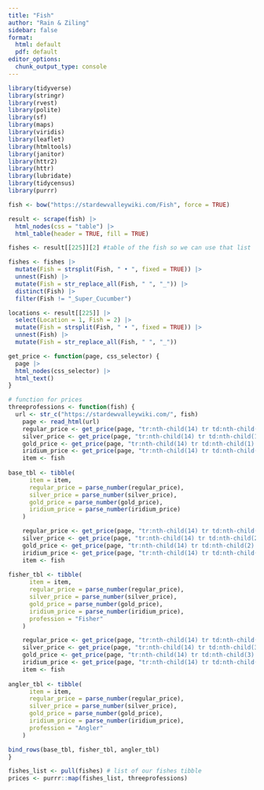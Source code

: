 ```yaml
---
title: "Fish"
author: "Rain & Ziling"
sidebar: false
format:
  html: default
  pdf: default
editor_options: 
  chunk_output_type: console
---
```


```r
library(tidyverse)
library(stringr)
library(rvest)
library(polite)
library(sf)
library(maps)
library(viridis)
library(leaflet)
library(htmltools)
library(janitor)
library(httr2)
library(httr)
library(lubridate)
library(tidycensus)
library(purrr)
```

```r
fish <- bow("https://stardewvalleywiki.com/Fish", force = TRUE)

result <- scrape(fish) |>
  html_nodes(css = "table") |>
  html_table(header = TRUE, fill = TRUE)

fishes <- result[[225]][2] #table of the fish so we can use that list

fishes <- fishes |>
  mutate(Fish = strsplit(Fish, " • ", fixed = TRUE)) |>
  unnest(Fish) |>
  mutate(Fish = str_replace_all(Fish, " ", "_")) |>
  distinct(Fish) |>
  filter(Fish != "_Super_Cucumber")

locations <- result[[225]] |> 
  select(Location = 1, Fish = 2) |>
  mutate(Fish = strsplit(Fish, " • ", fixed = TRUE)) |>
  unnest(Fish) |>
  mutate(Fish = str_replace_all(Fish, " ", "_"))
```

```r
get_price <- function(page, css_selector) {
  page |>
  html_nodes(css_selector) |>
  html_text()
}

# function for prices
threeprofessions <- function(fish) {
  url <- str_c("https://stardewvalleywiki.com/", fish)
    page <- read_html(url)
    regular_price <- get_price(page, "tr:nth-child(14) tr td:nth-child(1) tr:nth-child(1) td+ td")
    silver_price <- get_price(page, "tr:nth-child(14) tr td:nth-child(1) tr:nth-child(2) td+ td")
    gold_price <- get_price(page, "tr:nth-child(14) tr td:nth-child(1) tr:nth-child(3) td+ td")
    iridium_price <- get_price(page, "tr:nth-child(14) tr td:nth-child(1) tr:nth-child(4) td+ td")
    item <- fish
    
base_tbl <- tibble(
      item = item,
      regular_price = parse_number(regular_price),
      silver_price = parse_number(silver_price), 
      gold_price = parse_number(gold_price),
      iridium_price = parse_number(iridium_price)
    )

    regular_price <- get_price(page, "tr:nth-child(14) tr td:nth-child(2) tr:nth-child(1) td+ td")
    silver_price <- get_price(page, "tr:nth-child(14) tr td:nth-child(2) tr:nth-child(2) td+ td")
    gold_price <- get_price(page, "tr:nth-child(14) tr td:nth-child(2) tr:nth-child(3) td+ td")
    iridium_price <- get_price(page, "tr:nth-child(14) tr td:nth-child(2) tr:nth-child(4) td+ td")
    item <- fish
    
fisher_tbl <- tibble(
      item = item,
      regular_price = parse_number(regular_price),
      silver_price = parse_number(silver_price), 
      gold_price = parse_number(gold_price),
      iridium_price = parse_number(iridium_price),
      profession = "Fisher"
    )

    regular_price <- get_price(page, "tr:nth-child(14) tr td:nth-child(3) tr:nth-child(1) td+ td")
    silver_price <- get_price(page, "tr:nth-child(14) tr td:nth-child(3) tr:nth-child(2) td+ td")
    gold_price <- get_price(page, "tr:nth-child(14) tr td:nth-child(3) tr:nth-child(3) td+ td")
    iridium_price <- get_price(page, "tr:nth-child(14) tr td:nth-child(3) tr:nth-child(4) td+ td")
    item <- fish
    
angler_tbl <- tibble(
      item = item,
      regular_price = parse_number(regular_price),
      silver_price = parse_number(silver_price), 
      gold_price = parse_number(gold_price),
      iridium_price = parse_number(iridium_price),
      profession = "Angler"
    )

bind_rows(base_tbl, fisher_tbl, angler_tbl)
}
```

```r
fishes_list <- pull(fishes) # list of our fishes tibble
prices <- purrr::map(fishes_list, threeprofessions)
```

